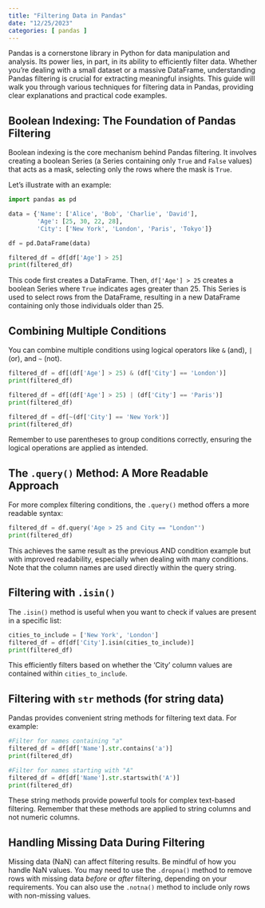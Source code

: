 ```yaml
---
title: "Filtering Data in Pandas"
date: "12/25/2023"
categories: [ pandas ]
---
```



Pandas is a cornerstone library in Python for data manipulation and analysis.  Its power lies, in part, in its ability to efficiently filter data.  Whether you're dealing with a small dataset or a massive DataFrame, understanding Pandas filtering is crucial for extracting meaningful insights. This guide will walk you through various techniques for filtering data in Pandas, providing clear explanations and practical code examples.


## Boolean Indexing: The Foundation of Pandas Filtering

Boolean indexing is the core mechanism behind Pandas filtering. It involves creating a boolean Series (a Series containing only `True` and `False` values) that acts as a mask, selecting only the rows where the mask is `True`.

Let's illustrate with an example:

```python
import pandas as pd

data = {'Name': ['Alice', 'Bob', 'Charlie', 'David'],
        'Age': [25, 30, 22, 28],
        'City': ['New York', 'London', 'Paris', 'Tokyo']}

df = pd.DataFrame(data)

filtered_df = df[df['Age'] > 25]
print(filtered_df)
```

This code first creates a DataFrame.  Then, `df['Age'] > 25` creates a boolean Series where `True` indicates ages greater than 25. This Series is used to select rows from the DataFrame, resulting in a new DataFrame containing only those individuals older than 25.


## Combining Multiple Conditions

You can combine multiple conditions using logical operators like `&` (and), `|` (or), and `~` (not).

```python
filtered_df = df[(df['Age'] > 25) & (df['City'] == 'London')]
print(filtered_df)

filtered_df = df[(df['Age'] > 25) | (df['City'] == 'Paris')]
print(filtered_df)

filtered_df = df[~(df['City'] == 'New York')]
print(filtered_df)
```

Remember to use parentheses to group conditions correctly, ensuring the logical operations are applied as intended.


## The `.query()` Method: A More Readable Approach

For more complex filtering conditions, the `.query()` method offers a more readable syntax:

```python
filtered_df = df.query('Age > 25 and City == "London"')
print(filtered_df)
```

This achieves the same result as the previous AND condition example but with improved readability, especially when dealing with many conditions.  Note that the column names are used directly within the query string.


##  Filtering with `.isin()`

The `.isin()` method is useful when you want to check if values are present in a specific list:

```python
cities_to_include = ['New York', 'London']
filtered_df = df[df['City'].isin(cities_to_include)]
print(filtered_df)
```

This efficiently filters based on whether the 'City' column values are contained within `cities_to_include`.


##  Filtering with `str` methods (for string data)

Pandas provides convenient string methods for filtering text data.  For example:

```python
#Filter for names containing "a"
filtered_df = df[df['Name'].str.contains('a')]
print(filtered_df)

#Filter for names starting with "A"
filtered_df = df[df['Name'].str.startswith('A')]
print(filtered_df)
```

These string methods provide powerful tools for complex text-based filtering.  Remember that these methods are applied to string columns and not numeric columns.


##  Handling Missing Data During Filtering

Missing data (NaN) can affect filtering results.  Be mindful of how you handle NaN values.  You may need to use the `.dropna()` method to remove rows with missing data *before* or *after* filtering, depending on your requirements.  You can also use the `.notna()` method to include only rows with non-missing values.





